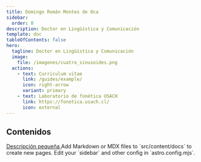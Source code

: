 ```yaml
---
title: Domingo Román Montes de Oca
sidebar:
  order: 0
description: Doctor en Lingüística y Comunicación
template: doc
tableOfContents: false
hero:
  tagline: Doctor en Lingüística y Comunicación
  image:
    file: /imagenes/cuatro_sinusoides.png
  actions:
    - text: Curriculum vitae
      link: /guides/example/
      icon: right-arrow
      variant: primary
    - text: Laboratorio de fonética USACH
      link: https://fonetica.usach.cl/
      icon: external
---
```



## Contenidos
<CardGrid stagger>
	<Card title="Proyectos de investigación" icon="magnifier">
		<a href="/proyectos">
			Descripción pequeña
		</a>
	</Card>
	<Card title="Trabajos de investigación dirigidos" icon="add-document">
		Add Markdown or MDX files to `src/content/docs` to create new pages.
	</Card>
	<Card title="Escritos y publicaciones" icon="setting">
		Edit your `sidebar` and other config in `astro.config.mjs`.
	</Card>
	<Card title="Cursos y seminarios" icon="open-book">
	</Card>
</CardGrid>
